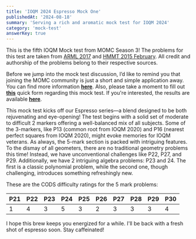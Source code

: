 ```yaml
---
title: 'IOQM 2024 Espresso Mock One'
publishedAt: '2024-08-18'
summary: 'Serving a rich and aromatic mock test for IOQM 2024'
category: 'mock-test'
answerKey: true
---
```


This is the fifth IOQM Mock test from MOMC Season 3! The problems for this test are taken from [ARML 2017](https://www.arml2.com/arml_2017/public_contest_files/2017_contest_file/2017_Contest_Final_Version.pdf) and [HMMT 2015 February](https://www.hmmt.org/www/archive/252). All credit and authorship of the problems belong to their respective sources.

Before we jump into the mock test discussion, I’d like to remind you that joining the MOMC community is just a short and simple application away. You can find more information **[here](https://www.agamjeet.com/momc-season-3-application)**. Also, please take a moment to fill out **[this](https://forms.gle/DWAcjwZFfb9oCLuY6)** quick form regarding this mock test. If you're interested, the results are available **[here](https://docs.google.com/forms/d/11i0gFIdhowvOg3iFs5e5Ohzey0pPGWV8vOMGRtD6cNA/viewanalytics)**.

This mock test kicks off our Espresso series—a blend designed to be both rejuvenating and eye-opening! The test begins with a solid set of moderate to difficult 2 markers offering a well-balanced mix of all subjects. Some of the 3-markers, like P13 (common root from IOQM 2020) and P16 (nearest perfect squares from IOQM 2020), might evoke memories for IOQM veterans. As always, the 5-mark section is packed with intriguing features. To the dismay of all geometers, there are no traditional geometry problems this time! Instead, we have unconventional challenges like P22, P27, and P29. Additionally, we have 2 intriguing algebra problems: P23 and 24. The first is a classic polynomial problem, while the second one, though challenging, introduces something refreshingly new.

These are the CODS difficulty ratings for the 5 mark problems:

| P21 | P22 | P23 | P24 | P25 | P26 | P27 | P28 | P29 | P30 |
| --- | --- | --- | --- | --- | --- | --- | --- | --- | --- |
| 1   | 4   | 3   | 5   | 3   | 2   | 3   | 3   | 3   | 4   |
I hope this brew keeps you energized for a while. I'll be back with a fresh shot of espresso soon. Stay caffeinated!